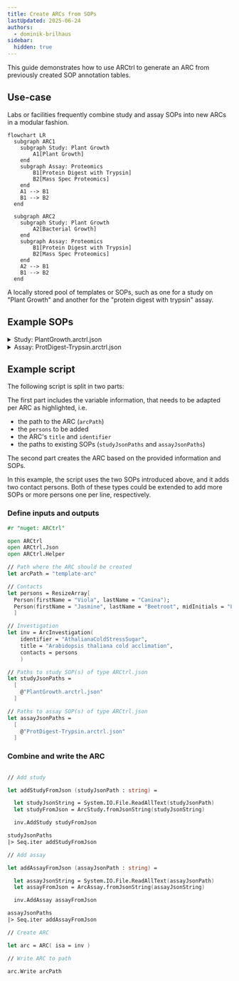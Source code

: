```yaml
---
title: Create ARCs from SOPs
lastUpdated: 2025-06-24
authors:
  - dominik-brilhaus
sidebar:
  hidden: true
---
```



This guide demonstrates how to use ARCtrl to generate an ARC from previously created SOP annotation tables.

## Use-case

Labs or facilities frequently combine study and assay SOPs into new ARCs in a modular fashion.

<Mermaid>

```mermaid
flowchart LR
  subgraph ARC1
    subgraph Study: Plant Growth
        A1[Plant Growth]
    end
    subgraph Assay: Proteomics
        B1[Protein Digest with Trypsin]
        B2[Mass Spec Proteomics]
    end
    A1 --> B1
    B1 --> B2
  end
  
  subgraph ARC2
    subgraph Study: Plant Growth
        A2[Bacterial Growth]
    end
    subgraph Assay: Proteomics
        B1[Protein Digest with Trypsin]
        B2[Mass Spec Proteomics]
    end
    A2 --> B1
    B1 --> B2
  end
```

</Mermaid>

A locally stored pool of templates or SOPs, such as one for a study on "Plant Growth" and another for the "protein digest with trypsin" assay.

## Example SOPs


<details>
  <summary>Study: PlantGrowth.arctrl.json</summary>

  <Code code={ PlantGrowth } lang="json"/>

</details>


<details>
  <summary>Assay: ProtDigest-Trypsin.arctrl.json</summary>
  
  <Code code={ ProtDigest } lang="json"/>

</details>

## Example script

The following script is split in two parts:

The first part includes the variable information, that needs to be adapted per ARC as highlighted, i.e.
  - the path to the ARC (`arcPath`)
  - the `persons` to be added
  - the ARC's `title` and `identifier`
  - the paths to existing SOPs (`studyJsonPaths` and `assayJsonPaths`)

The second part creates the ARC based on the provided information and SOPs.

In this example, the script uses the two SOPs introduced above, and it adds two contact persons. Both of these types could be extended to add more SOPs or more persons one per line, respectively. 

### Define inputs and outputs

```fsharp {8, 12-13, 18-19, 26, 32}
#r "nuget: ARCtrl"

open ARCtrl
open ARCtrl.Json
open ARCtrl.Helper

// Path where the ARC should be created
let arcPath = "template-arc"

// Contacts
let persons = ResizeArray[
  Person(firstName = "Viola", lastName = "Canina");
  Person(firstName = "Jasmine", lastName = "Beetroot", midInitials = "L");
  ]

// Investigation
let inv = ArcInvestigation(
    identifier = "AthalianaColdStressSugar",
    title = "Arabidopsis thaliana cold acclimation",
    contacts = persons
    )

// Paths to study SOP(s) of type ARCtrl.json
let studyJsonPaths = 
  [
    @"PlantGrowth.arctrl.json"
  ]

// Paths to assay SOP(s) of type ARCtrl.json
let assayJsonPaths = 
  [
    @"ProtDigest-Trypsin.arctrl.json"
  ]

```

### Combine and write the ARC

```fsharp

// Add study

let addStudyFromJson (studyJsonPath : string) = 

  let studyJsonString = System.IO.File.ReadAllText(studyJsonPath)
  let studyFromJson = ArcStudy.fromJsonString(studyJsonString)

  inv.AddStudy studyFromJson

studyJsonPaths
|> Seq.iter addStudyFromJson

// Add assay

let addAssayFromJson (assayJsonPath : string) = 

  let assayJsonString = System.IO.File.ReadAllText(assayJsonPath)
  let assayFromJson = ArcAssay.fromJsonString(assayJsonString)

  inv.AddAssay assayFromJson

assayJsonPaths
|> Seq.iter addAssayFromJson

// Create ARC

let arc = ARC( isa = inv )

// Write ARC to path

arc.Write arcPath
```
